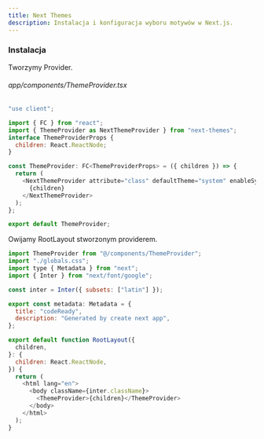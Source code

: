 ```yaml
---
title: Next Themes
description: Instalacja i konfiguracja wyboru motywów w Next.js.
---
```


### Instalacja

<CopyInput install value="next-themes" />

Tworzymy Provider.

###### app/components/ThemeProvider.tsx

```js
"use client";

import { FC } from "react";
import { ThemeProvider as NextThemeProvider } from "next-themes";
interface ThemeProviderProps {
  children: React.ReactNode;
}

const ThemeProvider: FC<ThemeProviderProps> = ({ children }) => {
  return (
    <NextThemeProvider attribute="class" defaultTheme="system" enableSystem>
      {children}
    </NextThemeProvider>
  );
};

export default ThemeProvider;
```

Owijamy RootLayout stworzonym providerem.

```js
import ThemeProvider from "@/components/ThemeProvider";
import "./globals.css";
import type { Metadata } from "next";
import { Inter } from "next/font/google";

const inter = Inter({ subsets: ["latin"] });

export const metadata: Metadata = {
  title: "codeReady",
  description: "Generated by create next app",
};

export default function RootLayout({
  children,
}: {
  children: React.ReactNode,
}) {
  return (
    <html lang="en">
      <body className={inter.className}>
        <ThemeProvider>{children}</ThemeProvider>
      </body>
    </html>
  );
}
```
